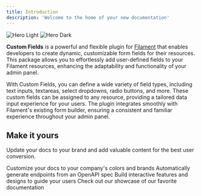 ```yaml
---
title: Introduction
description: 'Welcome to the home of your new documentation'
---
```


<img alt="Hero Light" classname="block dark:hidden" src="/images/hero-light.svg" />

<img alt="Hero Dark" classname="hidden dark:block" src="/images/hero-dark.svg" />

**Custom Fields** is a powerful and flexible plugin for [Filament](https://filamentphp.com/) that enables developers to
create dynamic, customizable form fields for their resources. This package allows you to effortlessly add user-defined
fields to your Filament resources, enhancing the adaptability and functionality of your admin panel.

With Custom Fields, you can define a wide variety of field types, including text inputs, textareas, select dropdowns,
radio buttons, and more. These custom fields can be assigned to any resource, providing a tailored data input experience
for your users. The plugin integrates smoothly with Filament's existing form builder, ensuring a consistent and familiar
experience throughout your admin panel.

## Make it yours

Update your docs to your brand and add valuable content for the best user conversion.

<CardGroup cols={2}>
  <Card title="Customize Style" icon="palette" href="https://mintlify.com/docs/settings/global">
    Customize your docs to your company's colors and brands
  </Card>

  <Card title="Reference APIs" icon="code" href="https://mintlify.com/docs/api-playground/openapi">
    Automatically generate endpoints from an OpenAPI spec
  </Card>

  <Card title="Add Components" icon="screwdriver-wrench" href="https://mintlify.com/docs/components/accordion">
    Build interactive features and designs to guide your users
  </Card>

  <Card title="Get Inspiration" icon="stars" href="https://mintlify.com/customers">
    Check out our showcase of our favorite documentation
  </Card>
</CardGroup>